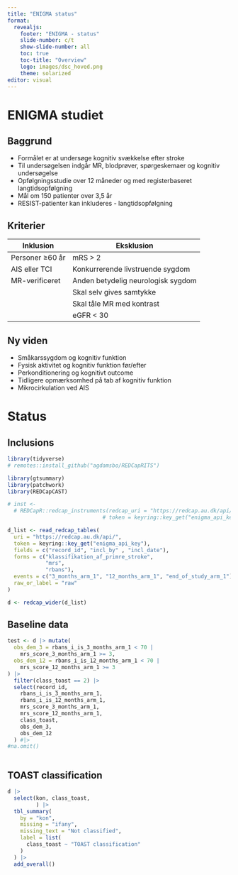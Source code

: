 ```yaml
---
title: "ENIGMA status"
format: 
  revealjs:
    footer: "ENIGMA - status"
    slide-number: c/t
    show-slide-number: all
    toc: true
    toc-title: "Overview"
    logo: images/dsc_hoved.png
    theme: solarized
editor: visual
---
```


# ENIGMA studiet

## Baggrund

-   Formålet er at undersøge kognitiv svækkelse efter stroke
-   Til undersøgelsen indgår MR, blodprøver, spørgeskemaer og kognitiv undersøgelse
-   Opfølgningsstudie over 12 måneder og med registerbaseret langtidsopfølgning
-   Mål om 150 patienter over 3,5 år
-   RESIST-patienter kan inkluderes - langtidsopfølgning

## Kriterier

| Inklusion       | Eksklusion                         |
|-----------------|------------------------------------|
| Personer ≥60 år | mRS \> 2                           |
| AIS eller TCI   | Konkurrerende livstruende sygdom   |
| MR-verificeret  | Anden betydelig neurologisk sygdom |
|                 | Skal selv gives samtykke           |
|                 | Skal tåle MR med kontrast          |
|                 | eGFR \< 30                         |

## Ny viden

-   Småkarssygdom og kognitiv funktion
-   Fysisk aktivitet og kognitiv funktion før/efter
-   Perkonditionering og kognitivt outcome
-   Tidligere opmærksomhed på tab af kognitiv funktion
-   Mikrocirkulation ved AIS

# Status

## Inclusions

```r
library(tidyverse)
# remotes::install_github("agdamsbo/REDCapRITS")

library(gtsummary)
library(patchwork)
library(REDCapCAST)

# inst <-
  # REDCapR::redcap_instruments(redcap_uri = "https://redcap.au.dk/api/",
                              # token = keyring::key_get("enigma_api_key"))$data

d_list <- read_redcap_tables(
  uri = "https://redcap.au.dk/api/",
  token = keyring::key_get("enigma_api_key"),
  fields = c("record_id", "incl_by" , "incl_date"),
  forms = c("klassifikation_af_primre_stroke",
            "mrs",
            "rbans"),
  events = c("3_months_arm_1", "12_months_arm_1", "end_of_study_arm_1"),
  raw_or_label = "raw"
)
```

```r
d <- redcap_wider(d_list)
```

## Baseline data {.smaller}

```r
test <- d |> mutate(
  obs_dem_3 = rbans_i_is_3_months_arm_1 < 70 |
    mrs_score_3_months_arm_1 >= 3,
  obs_dem_12 = rbans_i_is_12_months_arm_1 < 70 |
    mrs_score_12_months_arm_1 >= 3
) |>
  filter(class_toast == 2) |>
  select(record_id,
    rbans_i_is_3_months_arm_1,
    rbans_i_is_12_months_arm_1,
    mrs_score_3_months_arm_1,
    mrs_score_12_months_arm_1,
    class_toast,
    obs_dem_3,
    obs_dem_12
  ) #|>
#na.omit()
  
```

## TOAST classification {.smaller}

```r
d |>
  select(kon, class_toast,
         ) |>
  tbl_summary(
    by = "kon",
    missing = "ifany",
    missing_text = "Not classified",
    label = list(
      class_toast ~ "TOAST classification"
    )
  ) |>
  add_overall()
```


